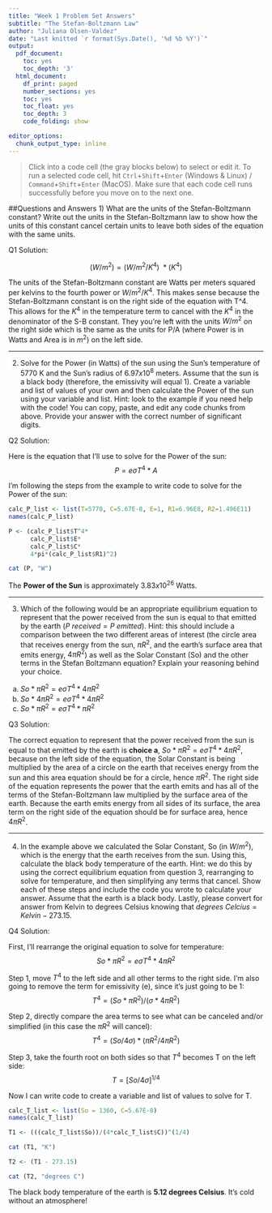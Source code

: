 ```yaml
---
title: "Week 1 Problem Set Answers"
subtitle: "The Stefan-Boltzmann Law"
author: "Juliana Olsen-Valdez"
date: "Last knitted `r format(Sys.Date(), '%d %b %Y')`"
output:
  pdf_document:
    toc: yes
    toc_depth: '3'
  html_document:
    df_print: paged
    number_sections: yes
    toc: yes
    toc_float: yes
    toc_depth: 3
    code_folding: show

editor_options:
  chunk_output_type: inline
---
```


> Click into a code cell (the gray blocks below) to select or edit it. To run a selected code cell, hit `Ctrl`+`Shift`+`Enter` (Windows & Linux) / `Command`+`Shift`+`Enter` (MacOS). Make sure that each code cell runs successfully before you move on to the next one.

##Questions and Answers
1) What are the units of the Stefan-Boltzmann constant? Write out the units in the Stefan-Boltzmann law to show how the units of this constant cancel certain units to leave both sides of the equation with the same units. 

Q1 Solution:

$$(W/m^2) = (W/m^2/K^4) \ *(K^4)$$

The units of the Stefan-Boltzmann constant are Watts per meters squared per kelvins to the fourth power or $W/m^2/K^4$. This makes sense because the Stefan-Boltzmann constant is on the right side of the equation with T^4. This allows for the $K^4$ in the temperature term to cancel with the $K^4$ in the denominator of the S-B constant. They you're left with the units $W/m^2$ on the right side which is the same as the units for P/A (where Power is in Watts and Area is in $m^2$) on the left side.

____________________________________________________

2) Solve for the Power (in Watts) of the sun using the Sun's temperature of 5770 K and the Sun's radius of $6.97x10^8$ meters. Assume that the sun is a black body (therefore, the emissivity will equal 1). Create a variable and list of values of your own and then calculate the Power of the sun using your variable and list. Hint: look to the example if you need help with the code! You can copy, paste, and edit any code chunks from above. Provide your answer with the correct number of significant digits. 

Q2 Solution:

Here is the equation that I'll use to solve for the Power of the sun: 
$$P = e \sigma T^4*A$$

I'm following the steps from the example to write code to solve for the Power of the sun:
```r
calc_P_list <- list(T=5770, C=5.67E-8, E=1, R1=6.96E8, R2=1.496E11)
names(calc_P_list)

P <- (calc_P_list$T^4*
      calc_P_list$E*
      calc_P_list$C*
      4*pi*(calc_P_list$R1)^2)

cat (P, "W")
```
The **Power of the Sun** is approximately $3.83x10^{26}$ Watts.

______________________________________________________

3) Which of the following would be an appropriate equilibrium equation to represent that the power received from the sun is equal to that emitted by the earth ($P~received = P~emitted$). Hint: this should include a comparison between the two different areas of interest (the circle area that receives energy from the sun, $\pi R^2$, and the earth's surface area that emits energy, $4\pi R^2$) as well as the Solar Constant (So) and the other terms in the Stefan Boltzmann equation? Explain your reasoning behind your choice. 

 a) $So*\pi R^2 = e\sigma T^4*4\pi R^2$
 b) $So* 4\pi R^2 = e\sigma T^4*4\pi R^2$
 c) $So*\pi R^2 = e\sigma T^4*\pi R^2$
 
Q3 Solution:

The correct equation to represent that the power received from the sun is equal to that emitted by the earth is **choice a**, $So*\pi R^2 = e\sigma T^4*4\pi R^2$, because on the left side of the equation, the Solar Constant is being multiplied by the area of a circle on the earth that receives energy from the sun and this area equation should be for a circle, hence $\pi R^2$. The right side of the equation represents the power that the earth emits and has all of the terms of the Stefan-Boltzmann law multiplied by the surface area of the earth. Because the earth emits energy from all sides of its surface, the area term on the right side of the equation should be for surface area, hence $4\pi R^2$.

________________________________________________________

4) In the example above we calculated the Solar Constant, So (in $W/m^2$), which is the energy that the earth receives from the sun. Using this, calculate the black body temperature of the earth. Hint: we do this by using the correct equilibrium equation from question 3, rearranging to solve for temperature, and then simplifying any terms that cancel. Show each of these steps and include the code you wrote to calculate your answer. Assume that the earth is a black body. Lastly, please convert for answer from Kelvin to degrees Celsius knowing that $degrees\ Celcius = Kelvin - 273.15$.

Q4 Solution:

First, I'll rearrange the original equation to solve for temperature: 
$$So*\pi R^2 = e\sigma T^4*4\pi R^2$$

Step 1, move $T^4$ to the left side and all other terms to the right side. I'm also going to remove the term for emissivity (e), since it's just going to be 1:  
$$T^4 = (So*\pi R^2)/(\sigma*4\pi R^2)$$

Step 2, directly compare the area terms to see what can be canceled and/or simplified (in this case the $\pi R^2$ will cancel): 
$$T^4 = (So/4\sigma)*(\pi R^2/4\pi R^2)$$

Step 3, take the fourth root on both sides so that $T^4$ becomes T on the left side: 
$$T = [So/4\sigma]^{1/4}$$

Now I can write code to create a variable and list of values to solve for T. 
```r
calc_T_list <- list(So = 1360, C=5.67E-8)
names(calc_T_list)

T1 <- (((calc_T_list$So))/(4*calc_T_list$C))^(1/4)

cat (T1, "K")

T2 <- (T1 - 273.15)

cat (T2, "degrees C")
```
The black body temperature of the earth is **5.12 degrees Celsius**. It's cold without an atmosphere!